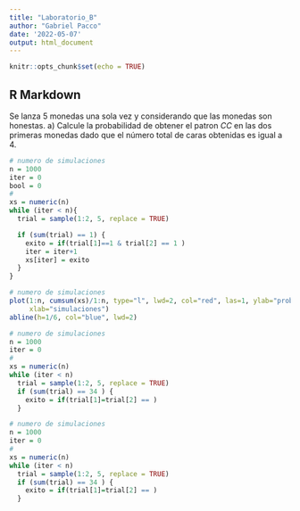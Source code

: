 ```yaml
---
title: "Laboratorio_B"
author: "Gabriel Pacco"
date: '2022-05-07'
output: html_document
---
```


```r
knitr::opts_chunk$set(echo = TRUE)
```

## R Markdown
Se lanza 5 monedas una sola vez y considerando que las monedas son honestas.
a) Calcule la probabilidad de obtener el patron $CC$ en las dos primeras monedas
dado que el número total de caras obtenidas es igual a 4.

```r
# numero de simulaciones
n = 1000
iter = 0
bool = 0
#
xs = numeric(n)
while (iter < n){
  trial = sample(1:2, 5, replace = TRUE)

  if (sum(trial) == 1) {
    exito = if(trial[1]==1 & trial[2] == 1 )
    iter = iter+1
    xs[iter] = exito
  }
}
```


```r
# numero de simulaciones
plot(1:n, cumsum(xs)/1:n, type="l", lwd=2, col="red", las=1, ylab="probabilidad", 
     xlab="simulaciones")
abline(h=1/6, col="blue", lwd=2)
```



```r
# numero de simulaciones
n = 1000
iter = 0
#
xs = numeric(n)
while (iter < n)
  trial = sample(1:2, 5, replace = TRUE)
  if (sum(trial) == 34 ) {
    exito = if(trial[1]=trial[2] == )
  }


```

```r
# numero de simulaciones
n = 1000
iter = 0
#
xs = numeric(n)
while (iter < n)
  trial = sample(1:2, 5, replace = TRUE)
  if (sum(trial) == 34 ) {
    exito = if(trial[1]=trial[2] == )
  }


```


